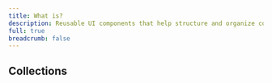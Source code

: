 ```yaml
---
title: What is?
description: Reusable UI components that help structure and organize content efficiently.
full: true
breadcrumb: false
---
```


## Collections

<Cards>
  <Card
    href="/docs/collections/dialog"
    title="Dialog"
    description="A curated set of dialog samples to showcase different interaction patterns."
  />
</Cards>
